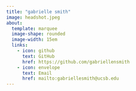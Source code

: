 ```yaml
---
title: "gabrielle smith"
image: headshot.jpeg
about:
  template: marquee
  image-shape: rounded
  image-width: 15em
  links: 
    - icon: github
      text: GitHub
      href: https://github.com/gabriellensmith
    - icon: envelope
      text: Email
      href: mailto:gabriellesmith@ucsb.edu
---
```

